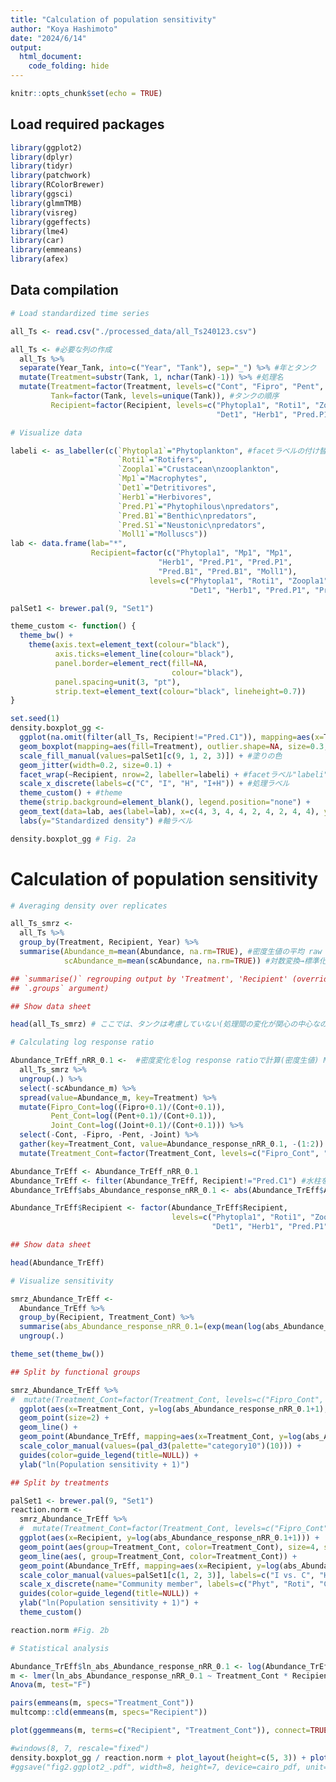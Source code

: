 ---
title: "Calculation of population sensitivity"
author: "Koya Hashimoto"
date: "2024/6/14"
output: 
  html_document: 
    code_folding: hide
---
  
```{r setup, include=FALSE}
knitr::opts_chunk$set(echo = TRUE)
```

## Load required packages
  
```{r packages}
library(ggplot2)
library(dplyr)
library(tidyr)
library(patchwork)
library(RColorBrewer)
library(ggsci)
library(glmmTMB)
library(visreg)
library(ggeffects)
library(lme4)
library(car)
library(emmeans)
library(afex)
```

## Data compilation

```{r data compile}

# Load standardized time series

all_Ts <- read.csv("./processed_data/all_Ts240123.csv") 

all_Ts <- #必要な列の作成
  all_Ts %>%
  separate(Year_Tank, into=c("Year", "Tank"), sep="_") %>% #年とタンク
  mutate(Treatment=substr(Tank, 1, nchar(Tank)-1)) %>% #処理名
  mutate(Treatment=factor(Treatment, levels=c("Cont", "Fipro", "Pent", "Joint")), #処理名の順序
         Tank=factor(Tank, levels=unique(Tank)), #タンクの順序
         Recipient=factor(Recipient, levels=c("Phytopla1", "Roti1", "Zoopla1", "Mp1", 
                                              "Det1", "Herb1", "Pred.P1", "Pred.B1", "Pred.S1", "Moll1"))) 

# Visualize data

labeli <- as_labeller(c(`Phytopla1`="Phytoplankton", #facetラベルの付け替え
                        `Roti1`="Rotifers",
                        `Zoopla1`="Crustacean\nzooplankton",
                        `Mp1`="Macrophytes",
                        `Det1`="Detritivores",
                        `Herb1`="Herbivores",
                        `Pred.P1`="Phytophilous\npredators",
                        `Pred.B1`="Benthic\npredators",
                        `Pred.S1`="Neustonic\npredators",
                        `Moll1`="Molluscs"))
lab <- data.frame(lab="*", 
                  Recipient=factor(c("Phytopla1", "Mp1", "Mp1", 
                                 "Herb1", "Pred.P1", "Pred.P1", 
                                 "Pred.B1", "Pred.B1", "Moll1"), 
                               levels=c("Phytopla1", "Roti1", "Zoopla1", "Mp1", 
                                        "Det1", "Herb1", "Pred.P1", "Pred.B1", "Pred.S1", "Moll1")))

palSet1 <- brewer.pal(9, "Set1")

theme_custom <- function() {
  theme_bw() + 
    theme(axis.text=element_text(colour="black"), 
          axis.ticks=element_line(colour="black"),
          panel.border=element_rect(fill=NA, 
                                    colour="black"), 
          panel.spacing=unit(3, "pt"),
          strip.text=element_text(colour="black", lineheight=0.7))
}

set.seed(1)
density.boxplot_gg <- 
  ggplot(na.omit(filter(all_Ts, Recipient!="Pred.C1")), mapping=aes(x=Treatment, y=scAbundance)) +
  geom_boxplot(mapping=aes(fill=Treatment), outlier.shape=NA, size=0.3, colour="black") + 
  scale_fill_manual(values=palSet1[c(9, 1, 2, 3)]) + #塗りの色
  geom_jitter(width=0.2, size=0.1) + 
  facet_wrap(~Recipient, nrow=2, labeller=labeli) + #facetラベル"labeli"
  scale_x_discrete(labels=c("C", "I", "H", "I+H")) + #処理ラベル
  theme_custom() + #theme
  theme(strip.background=element_blank(), legend.position="none") +
  geom_text(data=lab, aes(label=lab), x=c(4, 3, 4, 4, 2, 4, 2, 4, 4), y=2.5, size=10) +
  labs(y="Standardized density") #軸ラベル

density.boxplot_gg # Fig. 2a
```

# Calculation of population sensitivity

```{r calc sensitiivty}

# Averaging density over replicates

all_Ts_smrz <- 
  all_Ts %>%
  group_by(Treatment, Recipient, Year) %>%
  summarise(Abundance_m=mean(Abundance, na.rm=TRUE), #密度生値の平均 raw density
            scAbundance_m=mean(scAbundance, na.rm=TRUE)) #対数変換→標準化後の密度の平均 standardized density (unnesessary)

## `summarise()` regrouping output by 'Treatment', 'Recipient' (override with
## `.groups` argument)

## Show data sheet

head(all_Ts_smrz) # ここでは、タンクは考慮していない(処理間の変化が関心の中心なので)

# Calculating log response ratio

Abundance_TrEff_nRR_0.1 <-  #密度変化をlog response ratioで計算(密度生値) Martinson and Raupp 2013にしたがって、+0.1を入れてみた
  all_Ts_smrz %>%
  ungroup(.) %>%
  select(-scAbundance_m) %>%
  spread(value=Abundance_m, key=Treatment) %>%
  mutate(Fipro_Cont=log((Fipro+0.1)/(Cont+0.1)), 
         Pent_Cont=log((Pent+0.1)/(Cont+0.1)),
         Joint_Cont=log((Joint+0.1)/(Cont+0.1))) %>%
  select(-Cont, -Fipro, -Pent, -Joint) %>%
  gather(key=Treatment_Cont, value=Abundance_response_nRR_0.1, -(1:2)) %>%
  mutate(Treatment_Cont=factor(Treatment_Cont, levels=c("Fipro_Cont", "Pent_Cont", "Joint_Cont")))

Abundance_TrEff <- Abundance_TrEff_nRR_0.1
Abundance_TrEff <- filter(Abundance_TrEff, Recipient!="Pred.C1") #水柱を泳ぐ捕食者を除く
Abundance_TrEff$abs_Abundance_response_nRR_0.1 <- abs(Abundance_TrEff$Abundance_response_nRR_0.1) #Absolute values

Abundance_TrEff$Recipient <- factor(Abundance_TrEff$Recipient, 
                                    levels=c("Phytopla1", "Roti1", "Zoopla1", "Mp1", 
                                             "Det1", "Herb1", "Pred.P1", "Pred.B1", "Pred.S1", "Moll1"))

## Show data sheet

head(Abundance_TrEff)

# Visualize sensitivity

smrz_Abundance_TrEff <- 
  Abundance_TrEff %>%
  group_by(Recipient, Treatment_Cont) %>%
  summarise(abs_Abundance_response_nRR_0.1=(exp(mean(log(abs_Abundance_response_nRR_0.1+1)))-1)) %>% #calculating geometric mean
  ungroup(.)

theme_set(theme_bw())

## Split by functional groups

smrz_Abundance_TrEff %>%
#  mutate(Treatment_Cont=factor(Treatment_Cont, levels=c("Fipro_Cont", "Joint_Cont", "Pent_Cont"))) %>%
  ggplot(aes(x=Treatment_Cont, y=log(abs_Abundance_response_nRR_0.1+1), group=Recipient, color=Recipient)) +
  geom_point(size=2) +
  geom_line() +
  geom_point(Abundance_TrEff, mapping=aes(x=Treatment_Cont, y=log(abs_Abundance_response_nRR_0.1+1), group=Recipient, color=Recipient), alpha=0.2) +
  scale_color_manual(values=(pal_d3(palette="category10")(10))) + 
  guides(color=guide_legend(title=NULL)) +
  ylab("ln(Population sensitivity + 1)")

## Split by treatments

palSet1 <- brewer.pal(9, "Set1")
reaction.norm <-
  smrz_Abundance_TrEff %>%
  #  mutate(Treatment_Cont=factor(Treatment_Cont, levels=c("Fipro_Cont", "Joint_Cont", "Pent_Cont"))) %>%
  ggplot(aes(x=Recipient, y=log(abs_Abundance_response_nRR_0.1+1))) +
  geom_point(aes(group=Treatment_Cont, color=Treatment_Cont), size=4, shape=16) +
  geom_line(aes(, group=Treatment_Cont, color=Treatment_Cont)) +
  geom_point(Abundance_TrEff, mapping=aes(x=Recipient, y=log(abs_Abundance_response_nRR_0.1+1), group=Treatment_Cont, color=Treatment_Cont), alpha=0.4, shape=16) +
  scale_color_manual(values=palSet1[c(1, 2, 3)], labels=c("I vs. C", "H vs. C", "I+H vs. C")) + 
  scale_x_discrete(name="Community member", labels=c("Phyt", "Roti", "C.zoop", "Macr", "Detr", "Herb", "P.pred", "B.pred", "N.pred", "Moll")) + 
  guides(color=guide_legend(title=NULL)) +
  ylab("ln(Population sensitivity + 1)") + 
  theme_custom()

reaction.norm #Fig. 2b

# Statistical analysis

Abundance_TrEff$ln_abs_Abundance_response_nRR_0.1 <- log(Abundance_TrEff$abs_Abundance_response_nRR_0.1 + 1)
m <- lmer(ln_abs_Abundance_response_nRR_0.1 ~ Treatment_Cont * Recipient + (1|Year), Abundance_TrEff)
Anova(m, test="F")

pairs(emmeans(m, specs="Treatment_Cont"))
multcomp::cld(emmeans(m, specs="Recipient"))

plot(ggemmeans(m, terms=c("Recipient", "Treatment_Cont")), connect=TRUE, rawdata=TRUE, jitter=c(0, 0))

```

```{r paper fig, fig.width=8, fig.height=7}
#windows(8, 7, rescale="fixed")
density.boxplot_gg / reaction.norm + plot_layout(height=c(5, 3)) + plot_annotation(tag_levels="a") & theme(plot.tag=element_text(face="bold"))
#ggsave("fig2.ggplot2_.pdf", width=8, height=7, device=cairo_pdf, unit="in")
```